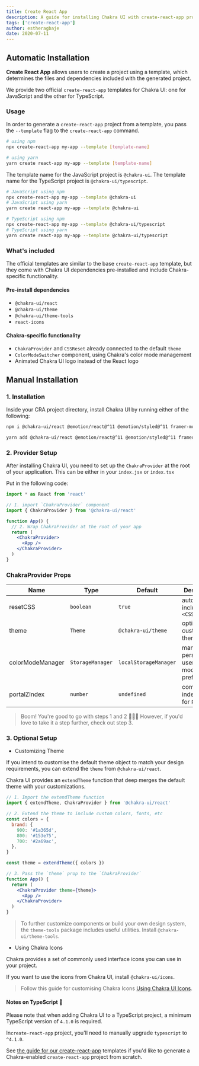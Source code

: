 ```yaml
---
title: Create React App
description: A guide for installing Chakra UI with create-react-app projects
tags: ['create-react-app']
author: estheragbaje
date: 2020-07-11
---
```


## Automatic Installation

**Create React App** allows users to create a project using a template, which
determines the files and dependencies included with the generated project.

We provide two official `create-react-app` templates for Chakra UI: one for
JavaScript and the other for TypeScript.

### Usage

In order to generate a `create-react-app` project from a template, you pass the
`--template` flag to the `create-react-app` command.

```bash
# using npm
npx create-react-app my-app --template [template-name]

# using yarn
yarn create react-app my-app --template [template-name]
```

The template name for the JavaScript project is `@chakra-ui`. The template name
for the TypeScript project is `@chakra-ui/typescript`.

```bash
# JavaScript using npm
npx create-react-app my-app --template @chakra-ui
# JavaScript using yarn
yarn create react-app my-app --template @chakra-ui

# TypeScript using npm
npx create-react-app my-app --template @chakra-ui/typescript
# TypeScript using yarn
yarn create react-app my-app --template @chakra-ui/typescript
```

### What's included

The official templates are similar to the base `create-react-app` template, but
they come with Chakra UI dependencies pre-installed and include Chakra-specific
functionality.

#### Pre-install dependencies

- `@chakra-ui/react`
- `@chakra-ui/theme`
- `@chakra-ui/theme-tools`
- `react-icons`

#### Chakra-specific functionality

- `ChakraProvider` and `CSSReset` already connected to the default `theme`
- `ColorModeSwitcher` component, using Chakra's color mode management
- Animated Chakra UI logo instead of the React logo

## Manual Installation

### 1. Installation

Inside your CRA project directory, install Chakra UI by running either of the
following:

```bash
npm i @chakra-ui/react @emotion/react@^11 @emotion/styled@^11 framer-motion@^6
```

```bash
yarn add @chakra-ui/react @emotion/react@^11 @emotion/styled@^11 framer-motion@^6
```

### 2. Provider Setup

After installing Chakra UI, you need to set up the `ChakraProvider` at the root
of your application. This can be either in your `index.jsx` or `index.tsx`

Put in the following code:

```jsx live=false
import * as React from 'react'

// 1. import `ChakraProvider` component
import { ChakraProvider } from '@chakra-ui/react'

function App() {
  // 2. Wrap ChakraProvider at the root of your app
  return (
    <ChakraProvider>
      <App />
    </ChakraProvider>
  )
}
```

### ChakraProvider Props

| Name             | Type             | Default               | Description                                         |
| ---------------- | ---------------- | --------------------- | --------------------------------------------------- |
| resetCSS         | `boolean`        | `true`                | automatically includes `<CSSReset />`               |
| theme            | `Theme`          | `@chakra-ui/theme`    | optional custom theme                               |
| colorModeManager | `StorageManager` | `localStorageManager` | manager to persist a users color mode preference in |
| portalZIndex     | `number`         | `undefined`           | common z-index to use for `Portal`                  |

> Boom! You're good to go with steps 1 and 2 🚀🚀🚀 However, if you'd love to
> take it a step further, check out step 3.

### 3. Optional Setup

- Customizing Theme

If you intend to customise the default theme object to match your design
requirements, you can extend the `theme` from `@chakra-ui/react`.

Chakra UI provides an `extendTheme` function that deep merges the default theme
with your customizations.

```jsx live=false
// 1. Import the extendTheme function
import { extendTheme, ChakraProvider } from '@chakra-ui/react'

// 2. Extend the theme to include custom colors, fonts, etc
const colors = {
  brand: {
    900: '#1a365d',
    800: '#153e75',
    700: '#2a69ac',
  },
}

const theme = extendTheme({ colors })

// 3. Pass the `theme` prop to the `ChakraProvider`
function App() {
  return (
    <ChakraProvider theme={theme}>
      <App />
    </ChakraProvider>
  )
}
```

> To further customize components or build your own design system, the
> `theme-tools` package includes useful utilities. Install
> `@chakra-ui/theme-tools`.

- Using Chakra Icons

Chakra provides a set of commonly used interface icons you can use in your
project.

If you want to use the icons from Chakra UI, install `@chakra-ui/icons`.

> Follow this guide for customising Chakra Icons
> [Using Chakra UI Icons](/docs/components/media-and-icons/icon).

#### Notes on TypeScript 🚨

Please note that when adding Chakra UI to a TypeScript project, a minimum
TypeScript version of `4.1.0` is required.

In`create-react-app` project, you'll need to manually upgrade `typescript` to
`^4.1.0`.

See [the guide for our create-react-app](/getting-started/with-cra) templates if
you'd like to generate a Chakra-enabled `create-react-app` project from scratch.
